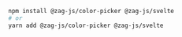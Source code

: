```bash
npm install @zag-js/color-picker @zag-js/svelte
# or
yarn add @zag-js/color-picker @zag-js/svelte
```
